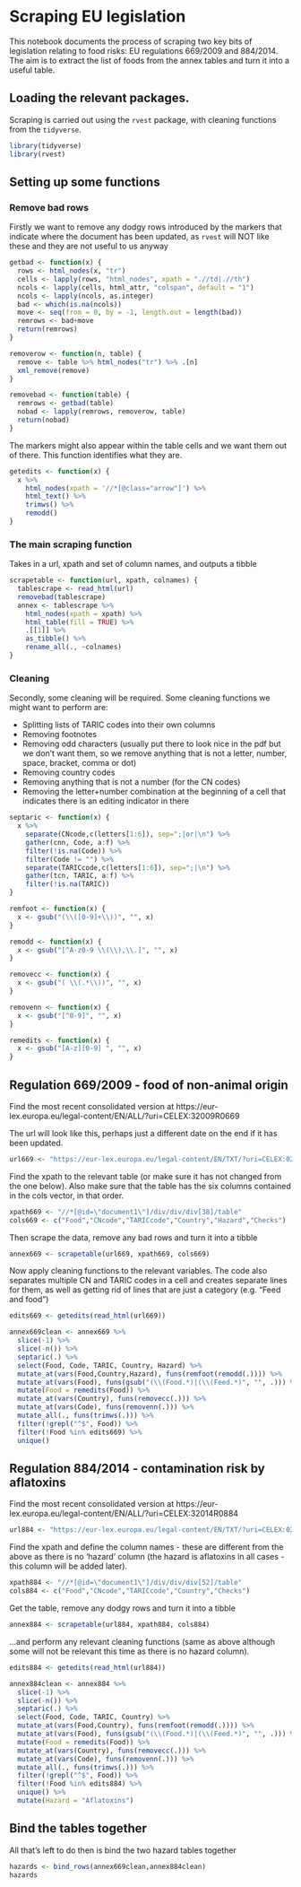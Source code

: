 # Scraping EU legislation

This notebook documents the process of scraping two key bits of legislation 
relating to food risks: 
EU regulations 669/2009 and 884/2014. The aim is to extract the list of foods 
from the annex tables and turn it into a useful table.

## Loading the relevant packages.

Scraping is carried out using the `rvest` package, with cleaning functions
from the `tidyverse`.

```r
library(tidyverse)
library(rvest)
```

## Setting up some functions

### Remove bad rows

Firstly we want to remove any dodgy rows introduced by the markers that 
indicate where the document has been updated, as `rvest` will NOT like these 
and they are not useful to us anyway


```r
getbad <- function(x) {
  rows <- html_nodes(x, "tr")
  cells <- lapply(rows, "html_nodes", xpath = ".//td|.//th")
  ncols <- lapply(cells, html_attr, "colspan", default = "1")
  ncols <- lapply(ncols, as.integer)
  bad <- which(is.na(ncols))
  move <- seq(from = 0, by = -1, length.out = length(bad))
  remrows <- bad+move
  return(remrows)
}

removerow <- function(n, table) {
  remove <- table %>% html_nodes("tr") %>% .[n]
  xml_remove(remove)
}

removebad <- function(table) {
  remrows <- getbad(table)
  nobad <- lapply(remrows, removerow, table)
  return(nobad)
}
```


The markers might also appear within the table cells and we want them out of there. 
This function identifies what they are.


```r
getedits <- function(x) {
  x %>% 
    html_nodes(xpath = '//*[@class="arrow"]') %>% 
    html_text() %>% 
    trimws() %>% 
    remodd()
}
```


### The main scraping function

Takes in a url, xpath and set of column names, and outputs a tibble


```r
scrapetable <- function(url, xpath, colnames) {
  tablescrape <- read_html(url) 
  removebad(tablescrape)
  annex <- tablescrape %>% 
    html_nodes(xpath = xpath) %>% 
    html_table(fill = TRUE) %>% 
    .[[1]] %>% 
    as_tibble() %>% 
    rename_all(., ~colnames)
}
```

### Cleaning

Secondly, some cleaning will be required. 
Some cleaning functions we might want to perform are:

* Splitting lists of TARIC codes into their own columns
* Removing footnotes
* Removing odd characters (usually put there to look nice in the pdf but we don't 
want them, so we remove anything that is not a letter, number, space, 
bracket, comma or dot)
* Removing country codes
* Removing anything that is not a number (for the CN codes)
* Removing the letter+number combination at the beginning of a cell that indicates 
there is an editing indicator in there

```r
septaric <- function(x) {
  x %>% 
    separate(CNcode,c(letters[1:6]), sep=";|or|\n") %>%  
    gather(cnn, Code, a:f) %>% 
    filter(!is.na(Code)) %>%
    filter(Code != "") %>% 
    separate(TARICcode,c(letters[1:6]), sep=";|\n") %>%
    gather(tcn, TARIC, a:f) %>% 
    filter(!is.na(TARIC))
}

remfoot <- function(x) {
  x <- gsub("(\\([0-9]+\\))", "", x)
}

remodd <- function(x) {
  x <- gsub("[^A-z0-9 \\(\\),\\.]", "", x)
}

removecc <- function(x) {
  x <- gsub("( \\(.*\\))", "", x)
}

removenn <- function(x) {
  x <- gsub("[^0-9]", "", x)
}

remedits <- function(x) {
  x <- gsub("[A-z][0-9] ", "", x)
}
```

## Regulation 669/2009 - food of non-animal origin

Find the most recent consolidated version at 
https://eur-lex.europa.eu/legal-content/EN/ALL/?uri=CELEX:32009R0669

The url will look like this, perhaps just a different date on the
end if it has been updated. 

```r
url669 <- "https://eur-lex.europa.eu/legal-content/EN/TXT/?uri=CELEX:02009R0669-20180706"
```

Find the xpath to the relevant table (or make sure it has not changed from the
one below). Also make sure that the table has the six columns contained in the
cols vector, in that order. 

```r
xpath669 <- "//*[@id=\"document1\"]/div/div/div[38]/table"
cols669 <- c("Food","CNcode","TARICcode","Country","Hazard","Checks")
```

Then scrape the data, remove any bad rows and turn it into a tibble

```r
annex669 <- scrapetable(url669, xpath669, cols669)
```

Now apply cleaning functions to the relevant variables.
The code also separates multiple CN and TARIC codes in a cell and 
creates separate lines for them, as well as getting rid of lines
that are just a category (e.g. "Feed and food")

```r

edits669 <- getedits(read_html(url669))

annex669clean <- annex669 %>% 
  slice(-1) %>% 
  slice(-n()) %>% 
  septaric(.) %>%   
  select(Food, Code, TARIC, Country, Hazard) %>% 
  mutate_at(vars(Food,Country,Hazard), funs(remfoot(remodd(.)))) %>% 
  mutate_at(vars(Food), funs(gsub("(\\(Food.*)|(\\(Feed.*)", "", .))) %>%
  mutate(Food = remedits(Food)) %>% 
  mutate_at(vars(Country), funs(removecc(.))) %>%
  mutate_at(vars(Code), funs(removenn(.))) %>% 
  mutate_all(., funs(trimws(.))) %>%
  filter(!grepl("^$", Food)) %>%
  filter(!Food %in% edits669) %>% 
  unique()
```

## Regulation 884/2014 - contamination risk by aflatoxins

Find the most recent consolidated version at 
https://eur-lex.europa.eu/legal-content/EN/ALL/?uri=CELEX:32014R0884


```r
url884 <- "https://eur-lex.europa.eu/legal-content/EN/TXT/?uri=CELEX:02014R0884-20161222"
```

Find the xpath and define the column names - these are different from the above
as there is no 'hazard' column (the hazard is aflatoxins in all cases - this 
column will be added later).

```r
xpath884 <- "//*[@id=\"document1\"]/div/div/div[52]/table"
cols884 <- c("Food","CNcode","TARICcode","Country","Checks")
```

Get the table, remove any dodgy rows and turn it into a tibble

```r
annex884 <- scrapetable(url884, xpath884, cols884)
```

...and perform any relevant cleaning functions (same as above although 
some will not be relevant this time as there is no hazard column).


```r

edits884 <- getedits(read_html(url884))

annex884clean <- annex884 %>% 
  slice(-1) %>% 
  slice(-n()) %>% 
  septaric(.) %>%   
  select(Food, Code, TARIC, Country) %>% 
  mutate_at(vars(Food,Country), funs(remfoot(remodd(.)))) %>%
  mutate_at(vars(Food), funs(gsub("(\\(Food.*)|(\\(Feed.*)", "", .))) %>% 
  mutate(Food = remedits(Food)) %>% 
  mutate_at(vars(Country), funs(removecc(.))) %>%
  mutate_at(vars(Code), funs(removenn(.))) %>% 
  mutate_all(., funs(trimws(.))) %>%
  filter(!grepl("^$", Food)) %>% 
  filter(!Food %in% edits884) %>% 
  unique() %>% 
  mutate(Hazard = "Aflatoxins")
```

## Bind the tables together

All that's left to do then is bind the two hazard tables together


```r
hazards <- bind_rows(annex669clean,annex884clean)
hazards
```

